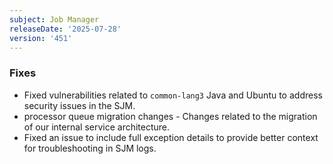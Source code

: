 ```yaml
---
subject: Job Manager
releaseDate: '2025-07-28'
version: '451'
---
```

### Fixes
* Fixed vulnerabilities related to `common-lang3` Java and Ubuntu to address security issues in the SJM.
* processor queue migration changes - Changes related to the migration of our internal service architecture.
* Fixed an issue to include full exception details to provide better context for troubleshooting in SJM logs.
